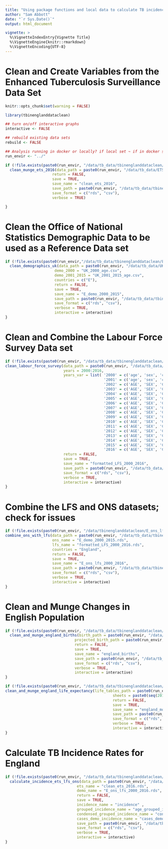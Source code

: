 ```yaml
---
title: "Using package functions and local data to calculate TB incidence rates in England"
author: "Sam Abbott"
date: "`r Sys.Date()`"
output: html_document

vignette: >
  %\VignetteIndexEntry{Vignette Title}
  %\VignetteEngine{knitr::rmarkdown}
  %\VignetteEncoding{UTF-8}
---
```


# Clean and Create Variables from the Enhanced Tuberculosis Surveillance Data Set

```r
knitr::opts_chunk$set(warning = FALSE)
```

```r
library(tbinenglanddataclean)

## turn on/off interactive graphs
interactive <- FALSE

## rebuild existing data sets
rebuild <- FALSE 

## Analysis running in docker or locally? if local set ~ if in docker set ..
run_envir <- "../"

```

```r
if (!file.exists(paste0(run_envir, "/data/tb_data/tbinenglanddataclean/clean_ets_2016.rds")) || rebuild) {
  clean_munge_ets_2016(data_path = paste0(run_envir, "/data/tb_data/ETS/ETS_2016_extract/SAbbott_BCG dataset_version2_final140217.dta"),
                     return = FALSE,
                     save = TRUE,
                     save_name = "clean_ets_2016",
                     save_path = paste0(run_envir, "/data/tb_data/tbinenglanddataclean"),
                     save_format = c("rds", "csv"),
                     verbose = TRUE)

}
```


# Clean the Office of National Statistics Demographic Data to be used as a Reference Data set

```r
if (!file.exists(paste0(run_envir,"/data/tb_data/tbinenglanddataclean/E_demo_2000_2015.rds")) || rebuild) {
  clean_demographics_uk(data_path = paste0(run_envir, "/data/tb_data/UK_demographics"),
                      demo_2000 = "UK_2000_age.csv",
                      demo_2001_2015 = "UK_2001_2015_age.csv",
                      countries = c("E"),
                      return = FALSE,
                      save = TRUE,
                      save_name = "E_demo_2000_2015",
                      save_path = paste0(run_envir, "/data/tb_data/tbinenglanddataclean"),
                      save_format = c("rds", "csv"),
                      verbose = TRUE,
                      interactive = interactive)
}
```

# Clean and Combine the Labour Force Survey Data set

```r
if (!file.exists(paste0(run_envir, "/data/tb_data/tbinenglanddataclean/formatted_LFS_2000_2016.rds")) || rebuild) {
clean_labour_force_survey(data_path = paste0(run_envir, "/data/tb_data/LFS"),
                          years = 2000:2016,
                          years_var = list( '2000' = c('age', 'sex', 'cry', 'govtof', 'pwt07'),
                                            '2001' = c('age', 'sex', 'cry01', 'country', 'pwt07'),
                                            '2002' = c('AGE', 'SEX', 'CRY01', 'COUNTRY', 'PWT14'),
                                            '2003' = c('AGE', 'SEX', 'CRY01', 'COUNTRY', 'PWT14'),
                                            '2004' = c('AGE', 'SEX', 'CRY01', 'COUNTRY', 'PWT14'),
                                            '2005' = c('AGE', 'SEX', 'CRY01', 'COUNTRY', 'PWT14'),
                                            '2006' = c('AGE', 'SEX', 'CRY01', 'COUNTRY', 'PWT14'),
                                            '2007' = c('AGE', 'SEX', 'CRY01', 'COUNTRY', 'PWT14'),
                                            '2008' = c('AGE', 'SEX', 'CRY01', 'COUNTRY', 'PWT14'),
                                            '2009' = c('AGE', 'SEX', 'CRY01', 'COUNTRY', 'PWT14'),
                                            '2010' = c('AGE', 'SEX', 'CRY01', 'COUNTRY', 'PWT14'),
                                            '2011' = c('AGE', 'SEX', 'CRY01', 'COUNTRY', 'PWT14'),
                                            '2012' = c('AGE', 'SEX', 'CRY12', 'COUNTRY', 'PWT14'),
                                            '2013' = c('AGE', 'SEX', 'CRY12', 'COUNTRY', 'PWT16'),
                                            '2014' = c('AGE', 'SEX', 'CRY12', 'COUNTRY', 'PWT16'),
                                            '2015' = c('AGE', 'SEX', 'CRY12', 'COUNTRY', 'PWT16'),
                                            '2016' = c('AGE', 'SEX', 'CRY12', 'COUNTRY', 'PWT16')),
                          return = FALSE,
                          save = TRUE,
                          save_name = "formatted_LFS_2000_2016",
                          save_path = paste0(run_envir, "/data/tb_data/tbinenglanddataclean"),
                          save_format = c("rds", "csv"),
                          verbose = TRUE,
                          interactive = interactive)
}
```

# Combine the LFS and ONS datasets; check for issues

```r
if (!file.exists(paste0(run_envir, "/data/tbinenglanddataclean/E_ons_lfs_2000_2016.rds")) || rebuild) {
combine_ons_with_lfs(data_path = paste0(run_envir, "/data/tb_data/tbinenglanddataclean"),
                     ons_name = "E_demo_2000_2015.rds",
                     lfs_name = "formatted_LFS_2000_2016.rds",
                     countries = "England",
                     return = FALSE,
                     save = TRUE,
                     save_name = "E_ons_lfs_2000_2016",
                     save_path = paste0(run_envir, "/data/tb_data/tbinenglanddataclean"),
                     save_format = c("rds", "csv"),
                     verbose = TRUE,
                     interactive = interactive) 
}
```

# Clean and Munge Changes in English Population

```r
if (!file.exists(paste0(run_envir, "/data/tb_data/tbinenglanddataclean/england_births.rds")) || rebuild) {
  clean_and_munge_england_births(birth_path = paste0(run_envir, "/data/tb_data/UK_demographics/annual_reference_table.xls"),
                               projected_birth_path = paste0(run_envir, "/data/tb_data/UK_demographics/england_population_projections.xls"),
                               return = FALSE,
                               save = TRUE,
                               save_name = "england_births",
                               save_path = paste0(run_envir, "/data/tb_data/tbinenglanddataclean"),
                               save_format = c("rds", "csv"),
                               verbose = TRUE,
                               interactive = interactive)
}
```


```r
if (!file.exists(paste0(run_envir, "/data/tb_data/tbinenglanddataclean/england_mortality_rate.rds")) || rebuild) {
clean_and_munge_england_life_expectancy(life_tables_path = paste0(run_envir, "/data/tb_data/UK_demographics/england_life_tables.xls"),
                                                sheets = paste0(seq(2013,1998, -1), "-", seq(2015,2000, -1)),
                                                return = FALSE,
                                                save = TRUE,
                                                save_name = "england_mortality_rates",
                                                save_path = paste0(run_envir, "/data/tb_data/tbinenglanddataclean"),
                                                save_format = c("rds", "csv"),
                                                verbose = TRUE,
                                                interactive = interactive)
}
```


# Calculate TB Incidence Rates for England

```r
if (!file.exists(paste0(run_envir, "/data/tb_data/tbinenglanddataclean/cases_demo_incidence.rds")) || rebuild) {
  calculate_incidence_ets_lfs_ons(data_path = paste0(run_envir, "/data/tb_data/tbinenglanddataclean"),
                                ets_name = "clean_ets_2016.rds",
                                demo_name = "E_ons_lfs_2000_2016.rds",
                                return = FALSE,
                                save = TRUE,
                                incidence_name = "incidence" ,
                                grouped_incidence_name = "age_grouped_incidence",
                                condensed_grouped_incidence_name = "condensed_age_group_incidence",
                                cases_demo_incidence_name = "cases_demo_incidence",
                                save_path = paste0(run_envir, "/data/tb_data/tbinenglanddataclean"),
                                save_format = c("rds", "csv"),
                                verbose = TRUE,
                                interactive = interactive)
}
```
